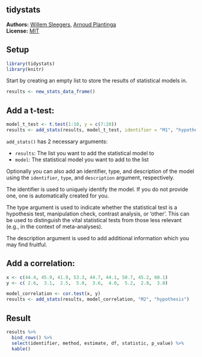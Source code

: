 <!-- README.md is generated from README.Rmd. Please edit that file -->

tidystats
---------------

**Authors:** [Willem Sleegers](http://willemsleegers.com/), [Arnoud Plantinga](http://www.arnoudplantinga.nl/)<br/>
**License:** [MIT](https://opensource.org/licenses/MIT)

## Setup

```r
library(tidystats)
library(knitr)
```

Start by creating an empty list to store the results of statistical models in.

```r
results <- new_stats_data_frame()
```

## Add a t-test:

```r
model_t_test <- t.test(1:10, y = c(7:20))
results <- add_stats(results, model_t_test, identifier = "M1", "hypothesis")
```

`add_stats()` has 2 necessary arguments:

- `results`: The list you want to add the statistical model to
- `model`: The statistical model you want to add to the list

Optionally you can also add an identifier, type, and description of the model using the `identifier`, `type`, and `description` argument, respectively. 

The identifier is used to uniquely identify the model. If you do not provide one, one is automatically created for you. 

The type argument is used to indicate whether the statistical test is a hypothesis test, manipulation check, contrast analysis, or 'other'. This can be used to distinguish the vital statistical tests from those less relevant (e.g., in the context of meta-analyses).

The description argument is used to add additional information which you may find fruitful.

## Add a correlation:

```r
x <- c(44.4, 45.9, 41.9, 53.3, 44.7, 44.1, 50.7, 45.2, 60.1)
y <- c( 2.6,  3.1,  2.5,  5.0,  3.6,  4.0,  5.2,  2.8,  3.8)

model_correlation <- cor.test(x, y)
results <- add_stats(results, model_correlation, "M2", "hypothesis")
```

## Result

```r
results %>%
  bind_rows() %>%
  select(identifier, method, estimate, df, statistic, p_value) %>%
  kable()
```
